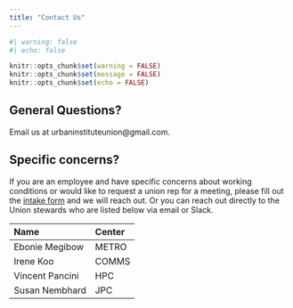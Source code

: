 ```yaml
---
title: "Contact Us"
---
```


```r
#| warning: false
#| echo: false

knitr::opts_chunk$set(warning = FALSE)
knitr::opts_chunk$set(message = FALSE)
knitr::opts_chunk$set(echo = FALSE)

```



## General Questions?
Email us at urbaninstituteunion\@gmail.com.


## Specific concerns?
If you are an employee and have specific concerns about working conditions or would like to request a union rep for a meeting, please fill out the [intake form](https://forms.gle/wokTQgCY75YcBVpq6) and we will reach out. Or you can reach out directly to the Union stewards who are listed below via email or Slack. 

| Name                | Center |
|:--------------------|:-------|
| Ebonie Megibow      | METRO  |
| Irene Koo           | COMMS  |
| Vincent Pancini     | HPC    |
| Susan Nembhard      | JPC    | 

